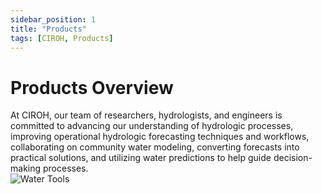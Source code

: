 ```yaml
---
sidebar_position: 1
title: "Products"
tags: [CIROH, Products]
---
```



# Products Overview

<div className="container">
    <div className="hero-content">
      <div className="hero-text">
        At CIROH, our team of researchers, hydrologists, and engineers is committed to advancing our understanding of hydrologic processes, improving operational hydrologic forecasting techniques and workflows, collaborating on community water modeling, converting forecasts into practical solutions, and utilizing water predictions to help guide decision-making processes.
      </div>
      <div className="hero-image" style={{ textAlign: 'center' }}>
        <img src={useBaseUrl("/img/graphics/water_products.png")} alt="Water Tools" style={{ width: '50%' }} />
      </div>
    </div>
</div>

